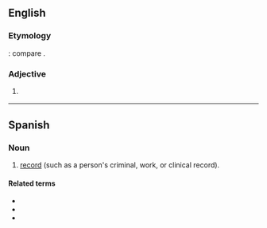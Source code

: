 ==English==

===Etymology===
{{etyl|la|en}} {{lena}} {{m|la|historialis}}: compare {{cog|fr|historial}}.

===Adjective===
{{en-adj}}

# {{obsolete form of|historical|lang=en}}
#: {{rfquotek|Chaucer}}

{{Webster 1913}}

----

==Spanish==

===Noun===
{{es-noun|m|es}}

# [[record]] (such as a person's criminal, work, or clinical record).

====Related terms====
* {{l|es|historia}}
* {{l|es|historico}}
* {{l|es|histriador}}